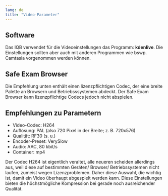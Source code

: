```yaml
---
lang: de
title: "Video-Parameter"
---
```


::: {.callout-tip}
## Software
Das IQB verwendet für die Videoeinstellungen das Programm: **kdenlive**. Die Einstellungen sollten aber auch mit anderen Programmen wie bswp. Camtasia vorgenommen werden können.
:::

::: {.callout-warning}
## Safe Exam Browser
Die Empfehlung unten enthält einen lizenzpflichtigen Codec, der eine breite Palette an Browsern und Betriebsssystemen abdeckt. Der Safe Exam Browser kann lizenzpflichtige Codecs jedoch nicht abspielen.
:::

## Empfehlungen zu Parametern

* Video-Codec: H264
* Auflösung: PAL (also 720 Pixel in der Breite; z. B. 720x576)
* Qualität: RF30 (s. u.)
* Encoder-Preset: VerySlow
* Audio: AAC, 80 kbit/s
* Container: mp4 

Der Codec H264 ist eigentlich veraltet, alle neueren scheiden allerdings aus, weil diese auf bestimmten Geräten/ Browser/ Betriebssystemen nicht laufen, zumeist wegen Lizenzproblemen. Daher diese Auswahl, die wichtig ist, damit ein Video überhaupt abgespielt werden kann. Diese Einstellungen bieten die höchstmögliche Kompression bei gerade noch ausreichender Qualität.
